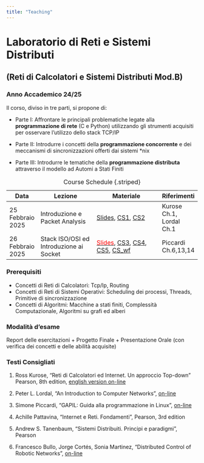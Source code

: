```yaml
---
title: "Teaching"
---
```


# Laboratorio di Reti e Sistemi Distributi 

## (Reti di Calcolatori e Sistemi Distributi Mod.B)

### Anno Accademico 24/25

Il corso, diviso in tre parti, si propone di:

* Parte I: Affrontare le principali problematiche legate alla **programmazione di rete** (C e Python) utilizzando gli strumenti acquisiti per osservare l'utilizzo dello stack TCP/IP

* Parte II: Introdurre i concetti della **programmazione concorrente** e dei meccanismi di sincronizzazioni offerti dai sistemi *nix

* Parte III: Introdurre le tematiche della **programmazione distributa** attraverso il modello ad Automi a Stati Finiti

| Data             | Lezione                          | Materiale                                | Riferimenti   |
|------------------|----------------------------------|------------------------------------------|---------------|
| 25 Febbraio 2025 | Introduzione e Packet Analysis   | [Slides](../documents/labresid_1.pdf), [CS1](../documents/cs1.pdf), [CS2](../documents/cs2.pdf) | Kurose Ch.1, Lordal Ch.1              |
| 26 Febbraio 2025 | Stack ISO/OSI ed Introduzione ai Socket | [<span style="color:red;">Slides</span>](../documents/labresid_2.pdf), [CS3](../documents/cs3.pdf), [CS4](../documents/cs4.pdf), [CS5](../documents/cs5.pdf), [CS_wf](../documents/cs_wf.pdf) | Piccardi Ch.6,13,14 |


: Course Schedule {.striped}

### Prerequisiti
- Concetti di Reti di Calcolatori: Tcp/Ip, Routing
- Concetti di Reti di Sistemi Operativi: Scheduling dei processi, Threads, Primitive di sincronizzazione
- Concetti di Algoritmi: Macchine a stati finiti, Complessità Computazionale, Algoritmi su grafi ed alberi

### Modalità d'esame
Report delle esercitazioni + Progetto Finale + Presentazione Orale (con verifica dei concetti e delle abilità acquisite)

### Testi Consigliati


1. Ross Kurose, "Reti di Calcolatori ed Internet. Un approccio Top-down" Pearson, 8th edition, [english version on-line](https://www.ucg.ac.me/skladiste/blog_44233/objava_64433/fajlovi/Computer%20Networking%20_%20A%20Top%20Down%20Approach,%207th,%20converted.pdf)

2. Peter L. Lordal, "An Introduction to Computer Networks", [on-line](https://intronetworks.cs.luc.edu/current2/html/index.html)

3. Simone Piccardi, "GAPIL: Guida alla programmazione in Linux", [on-line](https://gapil.gnulinux.it/fileshare/gapil.pdf)

4. Achille Pattavina, "Internet e Reti. Fondamenti", Pearson, 3rd edition

5. Andrew S. Tanenbaum, "Sistemi Distribuiti. Principi e paradigmi", Pearson

6. Francesco Bullo, Jorge Cortés, Sonia Martinez, "Distributed Control of Robotic Networks", [on-line](https://fbullo.github.io/dcrn/pdfs/DCRN-BulloCortesMartinez-10mar09.pdf)






